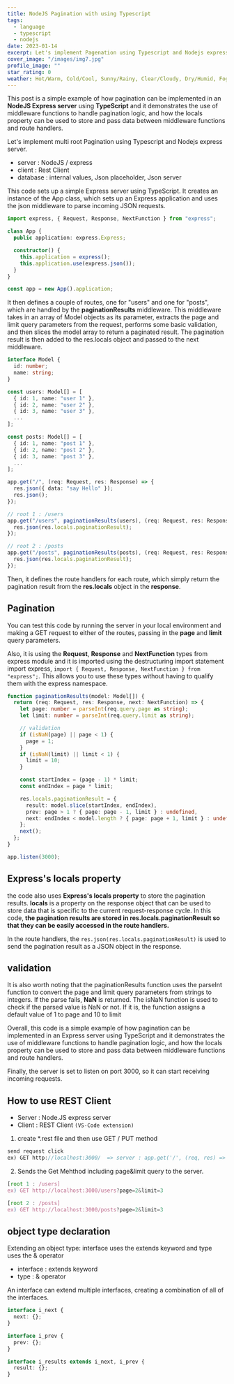 ```yaml
---
title: NodeJS Pagination with using Typescript
tags:
  - language
  - typescript
  - nodejs
date: 2023-01-14
excerpt: Let's implement Pagenation using Typescript and Nodejs express server.
cover_image: "/images/img7.jpg"
profile_image: ""
star_rating: 0
weather: Hot/Warm, Cold/Cool, Sunny/Rainy, Clear/Cloudy, Dry/Humid, Foggy/Misty, Gusty/Windy, Thunder/Lightning
---
```


This post is a simple example of how pagination can be implemented in an **NodeJS Express server** using **TypeScript** and it demonstrates the use of middleware functions to handle pagination logic, and how the locals property can be used to store and pass data between middleware functions and route handlers.

Let's implement multi root Pagination using Typescript and Nodejs express server.

- server : NodeJS / express
- client : Rest Client
- database : internal values, Json placeholder, Json server

This code sets up a simple Express server using TypeScript. It creates an instance of the App class, which sets up an Express application and uses the json middleware to parse incoming JSON requests.

```typescript
import express, { Request, Response, NextFunction } from "express";

class App {
  public application: express.Express;

  constructor() {
    this.application = express();
    this.application.use(express.json());
  }
}

const app = new App().application;
```

It then defines a couple of routes, one for "users" and one for "posts", which are handled by the **paginationResults** middleware. This middleware takes in an array of Model objects as its parameter, extracts the page and limit query parameters from the request, performs some basic validation, and then slices the model array to return a paginated result. The pagination result is then added to the res.locals object and passed to the next middleware.

```typescript
interface Model {
  id: number;
  name: string;
}

const users: Model[] = [
  { id: 1, name: "user 1" },
  { id: 2, name: "user 2" },
  { id: 3, name: "user 3" },
  ...
];

const posts: Model[] = [
  { id: 1, name: "post 1" },
  { id: 2, name: "post 2" },
  { id: 3, name: "post 3" },
  ...
];

app.get("/", (req: Request, res: Response) => {
  res.json({ data: "say Hello" });
  res.json();
});

// root 1 : /users
app.get("/users", paginationResults(users), (req: Request, res: Response) => {
  res.json(res.locals.paginationResult);
});

// root 2 : /posts
app.get("/posts", paginationResults(posts), (req: Request, res: Response) => {
  res.json(res.locals.paginationResult);
});
```

Then, it defines the route handlers for each route, which simply return the pagination result from the **res.locals** object in the **response**.

## Pagination

You can test this code by running the server in your local environment and making a GET request to either of the routes, passing in the **page** and **limit** query parameters.

Also, it is using the **Request**, **Response** and **NextFunction** types from express module and it is imported using the destructuring import statement import express, `import { Request, Response, NextFunction } from "express";`. This allows you to use these types without having to qualify them with the express namespace.

```typescript
function paginationResults(model: Model[]) {
  return (req: Request, res: Response, next: NextFunction) => {
    let page: number = parseInt(req.query.page as string);
    let limit: number = parseInt(req.query.limit as string);

    // validation
    if (isNaN(page) || page < 1) {
      page = 1;
    }
    if (isNaN(limit) || limit < 1) {
      limit = 10;
    }

    const startIndex = (page - 1) * limit;
    const endIndex = page * limit;

    res.locals.paginationResult = {
      result: model.slice(startIndex, endIndex),
      prev: page > 1 ? { page: page - 1, limit } : undefined,
      next: endIndex < model.length ? { page: page + 1, limit } : undefined,
    };
    next();
  };
}

app.listen(3000);
```

## Express's locals property

the code also uses **Express's locals property** to store the pagination results. **locals** is a property on the response object that can be used to store data that is specific to the current request-response cycle. In this code, **the pagination results are stored in res.locals.paginationResult so that they can be easily accessed in the route handlers.**

In the route handlers, the `res.json(res.locals.paginationResult)` is used to send the pagination result as a JSON object in the response.

## validation

It is also worth noting that the paginationResults function uses the parseInt function to convert the page and limit query parameters from strings to integers. If the parse fails, **NaN** is returned. The isNaN function is used to check if the parsed value is NaN or not. If it is, the function assigns a default value of 1 to page and 10 to limit

Overall, this code is a simple example of how pagination can be implemented in an Express server using TypeScript and it demonstrates the use of middleware functions to handle pagination logic, and how the locals property can be used to store and pass data between middleware functions and route handlers.

Finally, the server is set to listen on port 3000, so it can start receiving incoming requests.

## How to use REST Client

- Server : Node.JS express server
- Client : REST Client `(VS-Code extension)`

1. create \*.rest file and then use GET / PUT method

```typescript
send request click
ex) GET http://localhost:3000/  => server : app.get('/', (req, res) => {});
```

2. Sends the Get Mehthod including page&limit query to the server.

```typescript
[root 1 : /users]
ex) GET http://localhost:3000/users?page=2&limit=3

[root 2 : /posts]
ex) GET http://localhost:3000/posts?page=2&limit=3
```

## object type declaration

Extending an object type: interface uses the extends keyword and type uses the & operator

- interface : extends keyword
- type : & operator

An interface can extend multiple interfaces, creating a combination of all of the interfaces.

```typescript
interface i_next {
  next: {};
}

interface i_prev {
  prev: {};
}

interface i_results extends i_next, i_prev {
  result: {};
}
```
